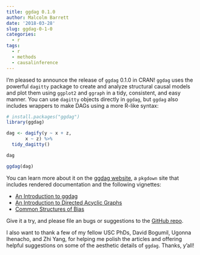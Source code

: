 ```yaml
---
title: ggdag 0.1.0
author: Malcolm Barrett
date: '2018-03-28'
slug: ggdag-0-1-0
categories:
  - r
tags:
  - r
  - methods
  - causalinference
---
```


I'm pleased to announce the release of `ggdag` 0.1.0 in CRAN! `ggdag` uses the powerful `dagitty` package to create and analyze structural causal models and plot them using `ggplot2` and `ggraph` in a tidy, consistent, and easy manner. You can use `dagitty` objects directly in `ggdag`, but `ggdag` also includes wrappers to make DAGs using a more R-like syntax:

```r
# install.packages("ggdag")
library(ggdag)

dag <- dagify(y ~ x + z,
       x ~ z) %>% 
  tidy_dagitty()

dag

ggdag(dag)
```

You can learn more about it on the [ggdag website](https://ggdag.netlify.com/), a `pkgdown` site that includes rendered documentation and the following vignettes:

- [An Introduction to ggdag](https://ggdag.netlify.com/articles/intro-to-ggdag.html)
- [An Introduction to Directed Acyclic Graphs](https://ggdag.netlify.com/articles/intro-to-dags.html)
- [Common Structures of Bias](https://ggdag.netlify.com/articles/bias-structures.html)

Give it a try, and please file an bugs or suggestions to the [GitHub repo](https://github.com/malcolmbarrett/ggdag).

I also want to thank a few of my fellow USC PhDs, David Bogumil, Ugonna Ihenacho, and Zhi Yang, for helping me polish the articles and offering helpful suggestions on some of the aesthetic details of `ggdag`. Thanks, y'all!